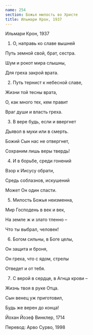 ```yaml
---
name: 254
section: Божья милость во Христе
title: Ильмари Крон, 1937
---
```

Ильмари Крон, 1937


1. О, направь ко славе вышней

Путь земной свой, брат, сестра.

Шум и рокот мира слышны,

Для греха закрой врата.


2. Путь тернист к небесной славе,

Жизни той тесны врата,

О, как много тех, кем правит

Враг души и власть греха.


3. В вере будь, если и ввергнет

Дьявол в муки или в смерть.

Божий Сын нас не отвергнет,

Сохраним лишь веры твердь!


4. И в борьбе, среди гонений

Взор к Иисусу обрати,

Средь соблазнов, искушений

Может Он один спасти.


5. Милость Божья неизменна,

Мир Господень в век и век,

На земле ж и злато тленно –

Что ты выбрал, человек!


6. Богом сильны, в Боге целы,

Он защита и броня,

Он греха, что с ядом, стрелы

Отведет и от тебя.


7. С верой в сердце, в Агнца крови –

Жизнь твоя в руке Отца.

Сын венец уж приготовил,

Будь же верен до конца!


Йохан Йозеф Винклер, 1714

Перевод: Арво Сурво, 1998